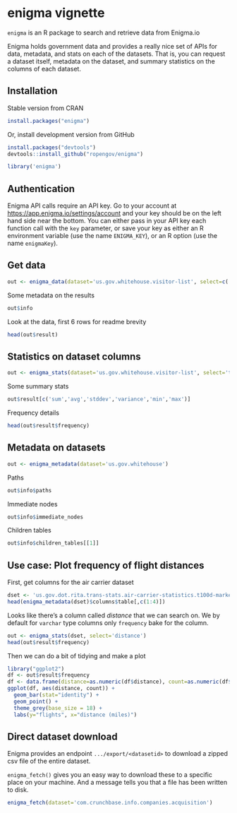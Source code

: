 <!--
%\VignetteEngine{knitr}
%\VignetteIndexEntry{enigma vignette}
-->

enigma vignette
======

`enigma` is an R package to search and retrieve data from Enigma.io

Enigma holds government data and provides a really nice set of APIs for data, metadata, and stats on each of the datasets. That is, you can request a dataset itself, metadata on the dataset, and summary statistics on the columns of each dataset.

## Installation

Stable version from CRAN

```r
install.packages("enigma")
```

Or, install development version from GitHub

```r
install.packages("devtools")
devtools::install_github("ropengov/enigma")
```

```r
library('enigma')
```

## Authentication

Enigma API calls require an API key. Go to your account at [https://app.enigma.io/settings/account](https://app.enigma.io/settings/account) and your key should be on the left hand side near the bottom. You can either pass in your API key each function call with the `key` parameter, or save your key as either an R environment variable (use the name `ENIGMA_KEY`), or an R option (use the name `enigmaKey`).

## Get data

```r
out <- enigma_data(dataset='us.gov.whitehouse.visitor-list', select=c('namelast','visitee_namelast','last_updatedby'))
```

Some metadata on the results

```r
out$info
```

Look at the data, first 6 rows for readme brevity

```r
head(out$result)
```

## Statistics on dataset columns

```r
out <- enigma_stats(dataset='us.gov.whitehouse.visitor-list', select='total_people')
```

Some summary stats

```r
out$result[c('sum','avg','stddev','variance','min','max')]
```

Frequency details

```r
head(out$result$frequency)
```

## Metadata on datasets

```r
out <- enigma_metadata(dataset='us.gov.whitehouse')
```

Paths

```r
out$info$paths
```

Immediate nodes

```r
out$info$immediate_nodes
```

Children tables

```r
out$info$children_tables[[1]]
```

## Use case: Plot frequency of flight distances

First, get columns for the air carrier dataset

```r
dset <- 'us.gov.dot.rita.trans-stats.air-carrier-statistics.t100d-market-all-carrier'
head(enigma_metadata(dset)$columns$table[,c(1:4)])
```

Looks like there's a column called _distance_ that we can search on. We by default for `varchar` type columns only `frequency` bake for the column.

```r
out <- enigma_stats(dset, select='distance')
head(out$result$frequency)
```

Then we can do a bit of tidying and make a plot

```r
library("ggplot2")
df <- out$result$frequency
df <- data.frame(distance=as.numeric(df$distance), count=as.numeric(df$count))
ggplot(df, aes(distance, count)) +
  geom_bar(stat="identity") +
  geom_point() +
  theme_grey(base_size = 18) +
  labs(y="flights", x="distance (miles)")
```

## Direct dataset download

Enigma provides an endpoint `.../export/<datasetid>` to download a zipped csv file of the entire dataset.

`enigma_fetch()` gives you an easy way to download these to a specific place on your machine. And a message tells you that a file has been written to disk.

```r
enigma_fetch(dataset='com.crunchbase.info.companies.acquisition')
```
